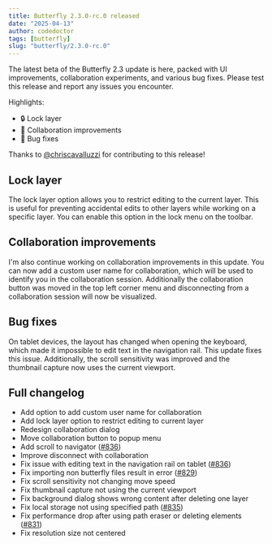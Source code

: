 ```yaml
---
title: Butterfly 2.3.0-rc.0 released
date: "2025-04-13"
author: codedoctor
tags: [butterfly]
slug: "butterfly/2.3.0-rc.0"
---
```


The latest beta of the Butterfly 2.3 update is here, packed with UI improvements, collaboration experiments, and various bug fixes. Please test this release and report any issues you encounter.

Highlights:

- 🔒 Lock layer
- 🤝 Collaboration improvements
- 🐛 Bug fixes

Thanks to [@chriscavalluzzi](https://github.com/chriscavalluzzi) for contributing to this release!

## Lock layer

The lock layer option allows you to restrict editing to the current layer. This is useful for preventing accidental edits to other layers while working on a specific layer.
You can enable this option in the lock menu on the toolbar.

## Collaboration improvements

I'm also continue working on collaboration improvements in this update.
You can now add a custom user name for collaboration, which will be used to identify you in the collaboration session.
Additionally the collaboration button was moved in the top left corner menu and disconnecting from a collaboration session will now be visualized.

## Bug fixes

On tablet devices, the layout has changed when opening the keyboard, which made it impossible to edit text in the navigation rail. This update fixes this issue.
Additionally, the scroll sensitivity was improved and the thumbnail capture now uses the current viewport.

## Full changelog

* Add option to add custom user name for collaboration
* Add lock layer option to restrict editing to current layer
* Redesign collaboration dialog
* Move collaboration button to popup menu
* Add scroll to navigator ([#836](https://github.com/LinwoodDev/Butterfly/pull/836))
* Improve disconnect with collaboration
* Fix issue with editing text in the navigation rail on tablet ([#836](https://github.com/LinwoodDev/Butterfly/pull/836))
* Fix importing non butterfly files result in error ([#829](https://github.com/LinwoodDev/Butterfly/issues/829))
* Fix scroll sensitivity not changing move speed
* Fix thumbnail capture not using the current viewport
* Fix background dialog shows wrong content after deleting one layer
* Fix local storage not using specified path ([#835](https://github.com/LinwoodDev/Butterfly/issues/835))
* Fix performance drop after using path eraser or deleting elements ([#831](https://github.com/LinwoodDev/Butterfly/pull/831))
* Fix resolution size not centered
